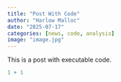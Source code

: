 ```yaml
---
title: "Post With Code"
author: "Harlow Malloc"
date: "2025-07-17"
categories: [news, code, analysis]
image: "image.jpg"
---
```


This is a post with executable code.

```r
1 + 1
```
